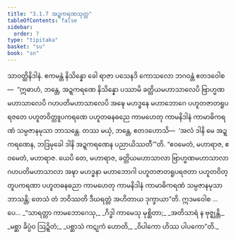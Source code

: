 ```yaml
---
title: "3.1.7 အဍ္ဍကရဏသုတ္တ"
tableOfContents: false
sidebar:
  order: 7
type: "tipitaka"
basket: "su"
book: "sn"
---
```



<DynamicBreadcrumb />

<Division number="118" book="sn" e="ch" v="18" p="298">

<Paragraph number="608" book="sn">
သာဝတ္ထိနိဒါနံ. ဧကမန္တံ နိသိန္နော ခေါ ရာဇာ ပသေနဒိ ကောသလော ဘဂဝန္တံ ဧတဒဝေါစ—  “ဣဓာဟံ, ဘန္တေ, အဍ္ဍကရဏေ နိသိန္နော ပဿာမိ ခတ္တိယမဟာသာလေပိ ဗြာဟ္မဏမဟာသာလေပိ ဂဟပတိမဟာသာလေပိ အဍ္ဎေ မဟဒ္ဓနေ မဟာဘောဂေ ပဟူတဇာတရူပရဇတေ ပဟူတဝိတ္တူပကရဏေ ပဟူတဓနဓညေ ကာမဟေတု ကာမနိဒါနံ ကာမာဓိကရဏံ သမ္ပဇာနမုသာ ဘာသန္တေ. တဿ မယှံ, ဘန္တေ, ဧတဒဟောသိ—  ‘အလံ ဒါနိ မေ အဍ္ဍကရဏေန, ဘဒြမုခေါ ဒါနိ အဍ္ဍကရဏေန ပညာယိဿတီ’”တိ.
</Paragraph>

<Paragraph number="609" book="sn">
“ဧဝမေတံ, မဟာရာဇ, ဧဝမေတံ, မဟာရာဇ. ယေပိ တေ, မဟာရာဇ, ခတ္တိယမဟာသာလာ ဗြာဟ္မဏမဟာသာလာ ဂဟပတိမဟာသာလာ အဍ္ဎာ မဟဒ္ဓနာ မဟာဘောဂါ ပဟူတဇာတရူပရဇတာ ပဟူတဝိတ္တူပကရဏာ ပဟူတဓနဓညာ ကာမဟေတု ကာမနိဒါနံ ကာမာဓိကရဏံ သမ္ပဇာနမုသာ ဘာသန္တိ; တေသံ တံ ဘဝိဿတိ ဒီဃရတ္တံ အဟိတာယ ဒုက္ခာယာ”တိ. ဣဒမဝေါစ …ပေ…
</Paragraph>

<Paragraph number="610" type="verses" book="sn">
_“သာရတ္တာ ကာမဘောဂေသု,_  
_ဂိဒ္ဓါ ကာမေသု မုစ္ဆိတာ;_  
_အတိသာရံ န ဗုဇ္ဈန္တိ,_  
_မစ္ဆာ ခိပ္ပံဝ ဩဍ္ဍိတံ;_  
_ပစ္ဆာသံ ကဋုကံ ဟောတိ,_  
_ဝိပါကော ဟိဿ ပါပကော”တိ._
</Paragraph>
</Division>